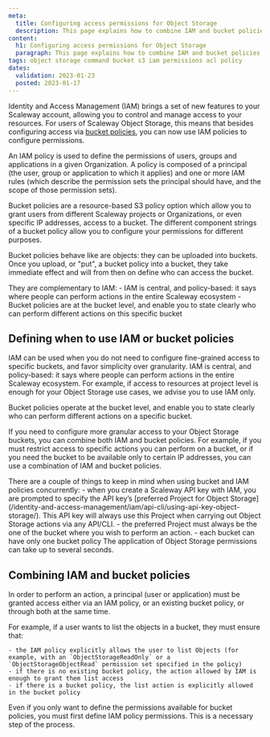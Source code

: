 ```yaml
---
meta:
  title: Configuring access permissions for Object Storage
  description: This page explains how to combine IAM and bucket policies to improve the configuration of your access permissions for Object Storage.
content:
  h1: Configuring access permissions for Object Storage
  paragraph: This page explains how to combine IAM and bucket policies to improve the configuration of your access permissions for Object Storage.
tags: object storage command bucket s3 iam permissions acl policy
dates:
  validation: 2023-01-23
  posted: 2023-01-17
---
```


Identity and Access Management (IAM) brings a set of new features to your Scaleway account, allowing you to control and manage access to your resources. For users of Scaleway Object Storage, this means that besides configuring access via [bucket policies](/storage/object/api-cli/bucket-policy/), you can now use IAM policies to configure permissions.

An IAM policy is used to define the permissions of users, groups and applications in a given Organization. A policy is composed of a principal (the user, group or application to which it applies) and one or more IAM rules (which describe the permission sets the principal should have, and the scope of those permission sets).

Bucket policies are a resource-based S3 policy option which allow you to grant users from different Scaleway projects or Organizations, or even specific IP addresses, access to a bucket. The different component strings of a bucket policy allow you to configure your permissions for different purposes.

Bucket policies behave like are objects: they can be uploaded into buckets. Once you upload, or "put", a bucket policy into a bucket, they take immediate effect and will from then on define who can access the bucket.

They are complementary to IAM:
    - IAM is central, and policy-based: it says where people can perform actions in the entire Scaleway ecosystem
    - Bucket policies are at the bucket level, and enable you to state clearly who can perform different actions on this specific bucket

## Defining when to use IAM or bucket policies

IAM can be used when you do not need to configure fine-grained access to specific buckets, and favor simplicity over granularity. IAM is central, and policy-based: it says where people can perform actions in the entire Scaleway ecosystem. For example, if access to resources at project level is enough for your Object Storage use cases, we advise you to use IAM only.

Bucket policies operate at the bucket level, and enable you to state clearly who can perform different actions on a specific bucket.

If you need to configure more granular access to your Object Storage buckets, you can combine both IAM and bucket policies. For example, if you must restrict access to specific actions you can perform on a bucket, or if you need the bucket to be available only to certain IP addresses, you can use a combination of IAM and bucket policies.

<Message type="important">
There are a couple of things to keep in mind when using bucket and IAM policies concurrently:
  - when you create a Scaleway API key with IAM, you are prompted to specify the API key’s [preferred Project for Object Storage](/identity-and-access-management/iam/api-cli/using-api-key-object-storage/). This API key will always use this Project when carrying out Object Storage actions via any API/CLI.
  - the preferred Project must always be the one of the bucket where you wish to perform an action.
  - each bucket can have only one bucket policy
</Message>

<Message type="note">
  The application of Object Storage permissions can take up to several seconds.
</Message>

## Combining IAM and bucket policies

In order to perform an action, a principal (user or application) must be granted access either via an IAM policy, or an existing bucket policy, or through both at the same time.

For example, if a user wants to list the objects in a bucket, they must ensure that:

    - the IAM policy explicitly allows the user to list Objects (for example, with an `ObjectStorageReadOnly` or a `ObjectStorageObjectRead` permission set specified in the policy)
    - if there is no existing bucket policy, the action allowed by IAM is enough to grant them list access
    - if there is a bucket policy, the list action is explicitly allowed in the bucket policy

<Message type="important">
  Even if you only want to define the permissions available for bucket policies, you must first define IAM policy permissions. This is a necessary step of the process.
</Message>



